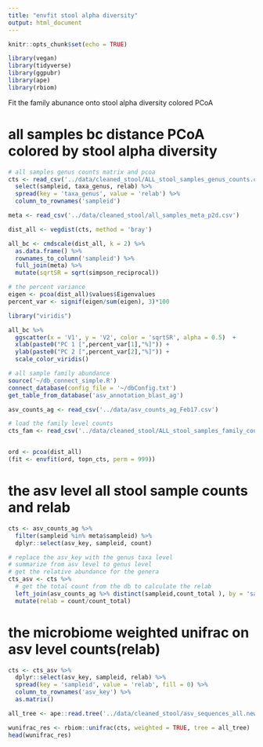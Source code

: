 ```yaml
---
title: "envfit stool alpha diversity"
output: html_document
---
```


```r
knitr::opts_chunk$set(echo = TRUE)
```

```r
library(vegan)
library(tidyverse)
library(ggpubr)
library(ape)
library(rbiom)
```

Fit the family abunance onto stool alpha diversity colored PCoA

# all samples bc distance PCoA colored by stool alpha diversity

```r
# all samples genus counts matrix and pcoa
cts <- read_csv('../data/cleaned_stool/ALL_stool_samples_genus_counts.csv') %>% 
  select(sampleid, taxa_genus, relab) %>% 
  spread(key = 'taxa_genus', value = 'relab') %>% 
  column_to_rownames('sampleid')

meta <- read_csv('../data/cleaned_stool/all_samples_meta_p2d.csv')

dist_all <- vegdist(cts, method = 'bray')

all_bc <- cmdscale(dist_all, k = 2) %>% 
  as.data.frame() %>% 
  rownames_to_column('sampleid') %>% 
  full_join(meta) %>% 
  mutate(sqrtSR = sqrt(simpson_reciprocal))

# the percent variance
eigen <- pcoa(dist_all)$values$Eigenvalues
percent_var <- signif(eigen/sum(eigen), 3)*100

library("viridis") 

all_bc %>% 
  ggscatter(x = 'V1', y = 'V2', color = 'sqrtSR', alpha = 0.5)  +
  xlab(paste0("PC 1 [",percent_var[1],"%]")) +
  ylab(paste0("PC 2 [",percent_var[2],"%]")) +
  scale_color_viridis()

```

```r
# all sample family abundance
source('~/db_connect_simple.R')
connect_database(config_file = '~/dbConfig.txt')
get_table_from_database('asv_annotation_blast_ag')

asv_counts_ag <- read_csv('../data/asv_counts_ag_Feb17.csv')

```

```r
# load the family level counts
cts_fam <- read_csv('../data/cleaned_stool/ALL_stool_samples_family_counts.csv')


ord <- pcoa(dist_all)
(fit <- envfit(ord, topn_cts, perm = 999))

```

# the asv level all stool sample counts and relab

```r
cts <- asv_counts_ag %>% 
  filter(sampleid %in% meta$sampleid) %>% 
  dplyr::select(asv_key, sampleid, count) 

# replace the asv_key with the genus taxa level
# summarize from asv level to genus level
# get the relative abundance for the genera
cts_asv <- cts %>% 
  # get the total count from the db to calculate the relab
  left_join(asv_counts_ag %>% distinct(sampleid,count_total ), by = 'sampleid') %>% 
  mutate(relab = count/count_total)  
```


# the microbiome weighted unifrac on asv level counts(relab)

```r
cts <- cts_asv %>% 
  dplyr::select(asv_key, sampleid, relab) %>% 
  spread(key = 'sampleid', value = 'relab', fill = 0) %>% 
  column_to_rownames('asv_key') %>% 
  as.matrix()

all_tree <- ape::read.tree('../data/cleaned_stool/asv_sequences_all.newick')

wunifrac_res <- rbiom::unifrac(cts, weighted = TRUE, tree = all_tree)
head(wunifrac_res)
```


